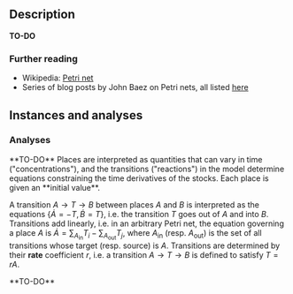 
## Description

**TO-DO**


### Further reading

- Wikipedia: [Petri net](https://en.wikipedia.org/wiki/Petri_net)
- Series of blog posts by John Baez on Petri nets, all listed
  [here](https://johncarlosbaez.wordpress.com/?s=petri)


## Instances and analyses

### Analyses

<HelpAnalysisById theory={props.theory} analysisId="diagram"/>

<HelpAnalysisById theory={props.theory} analysisId="subreachability">
**TO-DO**
</HelpAnalysisById>

<HelpAnalysisById theory={props.theory} analysisId="mass-action">
Places are interpreted as quantities that can vary in time ("concentrations"), and the transitions ("reactions") in the model determine equations constraining the time derivatives of the stocks.
Each place is given an **initial value**.

A transition $A\to T\to B$ between places $A$ and $B$ is interpreted as the equations $\{\dot{A}=-T,\dot{B}=T\}$, i.e. the transition $T$ goes out of $A$ and into $B$.
Transitions add linearly, i.e. in an arbitrary Petri net, the equation governing a place $A$ is $\dot{A}=\sum_{A_\text{in}}T_i - \sum_{A_\text{out}}T_j$, where $A_\text{in}$ (resp. $A_\text{out}$) is the set of all transitions whose target (resp. source) is $A$.
Transitions are determined by their **rate** coefficient $r$, i.e. a transition $A\to T\to B$ is defined to satisfy $T=rA$.
</HelpAnalysisById>

<HelpAnalysisById theory={props.theory} analysisId="stochastic-mass-action">
**TO-DO**
</HelpAnalysisById>
